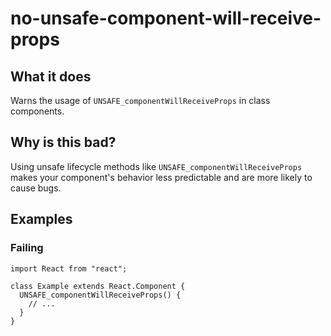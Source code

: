 # no-unsafe-component-will-receive-props

## What it does

Warns the usage of `UNSAFE_componentWillReceiveProps` in class components.

## Why is this bad?

Using unsafe lifecycle methods like `UNSAFE_componentWillReceiveProps` makes your component's behavior less predictable and are more likely to cause bugs.

## Examples

### Failing

```tsx
import React from "react";

class Example extends React.Component {
  UNSAFE_componentWillReceiveProps() {
    // ...
  }
}
```
